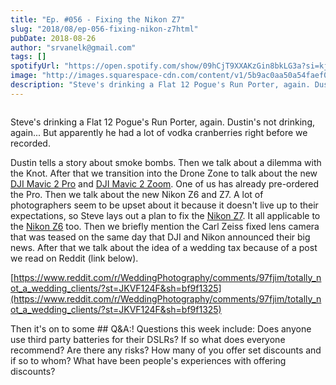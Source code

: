 ```yaml
---
title: "Ep. #056 - Fixing the Nikon Z7"
slug: "2018/08/ep-056-fixing-nikon-z7html"
pubDate: 2018-08-26
author: "srvanelk@gmail.com"
tags: []
spotifyUrl: "https://open.spotify.com/show/09hCjT9XXAKzGin8bkLG3a?si=kjRZvQ1JTb6Ov3HVzSSlWA"
image: "http://images.squarespace-cdn.com/content/v1/5b9ac0aa50a54faef024c950/1547782374546-L7DIHK42U7644TCLKGZY/image-asset.jpeg/img.jpg/weddingphotohangover/embed/episodes/Ep--056---Fixing-the-Nikon-Z7-e23kcc"
description: "Steve's drinking a Flat 12 Pogue's Run Porter, again. Dustin's not drinking, again... But apparently he had a lot of vodka cranberries right before we recorded."
---
```


<figure>
  <img src="http://images.squarespace-cdn.com/content/v1/5b9ac0aa50a54faef024c950/1547782374546-L7DIHK42U7644TCLKGZY/image-asset.jpeg/img.jpg/weddingphotohangover/embed/episodes/Ep--056---Fixing-the-Nikon-Z7-e23kcc" alt="" />
</figure>

Steve's drinking a Flat 12 Pogue's Run Porter, again. Dustin's not drinking, again... But apparently he had a lot of vodka cranberries right before we recorded.

Dustin tells a story about smoke bombs. Then we talk about a dilemma with the Knot. After that we transition into the Drone Zone to talk about the new [DJI Mavic 2 Pro](https://www.amazon.com/gp/product/B07GDC5X74/ref=as_li_tl?ie=UTF8&camp=1789&creative=9325&creativeASIN=B07GDC5X74&linkCode=as2&tag=stevenvanelk-20&linkId=a5422f593dfedeff8f015e2853f03e80) and [DJI Mavic 2 Zoom](https://www.amazon.com/gp/product/B07GD9XY6J/ref=as_li_tl?ie=UTF8&camp=1789&creative=9325&creativeASIN=B07GD9XY6J&linkCode=as2&tag=stevenvanelk-20&linkId=dc28e168131d487e353bcee5b2b8ac6c). One of us has already pre-ordered the Pro. Then we talk about the new Nikon Z6 and Z7. A lot of photographers seem to be upset about it because it doesn't live up to their expectations, so Steve lays out a plan to fix the [Nikon Z7](https://www.amazon.com/gp/product/B07GQ3HVW1/ref=as_li_tl?ie=UTF8&camp=1789&creative=9325&creativeASIN=B07GQ3HVW1&linkCode=as2&tag=stevenvanelk-20&linkId=deb7922c4ec757e7299da7a37f4caaa5). It all applicable to the [Nikon Z6](https://www.amazon.com/gp/product/B07GPH7M5X/ref=as_li_tl?ie=UTF8&camp=1789&creative=9325&creativeASIN=B07GPH7M5X&linkCode=as2&tag=stevenvanelk-20&linkId=b63c2f5189399319218a41fabd500145) too. Then we briefly mention the Carl Zeiss fixed lens camera that was teased on the same day that DJI and Nikon announced their big news. After that we talk about the idea of a wedding tax because of a post we read on Reddit (link below).

[https://www.reddit.com/r/WeddingPhotography/comments/97fjim/totally_not_a_wedding_clients/?st=JKVF124F&sh=bf9f1325](https://www.reddit.com/r/WeddingPhotography/comments/97fjim/totally_not_a_wedding_clients/?st=JKVF124F&sh=bf9f1325)

Then it's on to some ## Q&A:! Questions this week include: Does anyone use third party batteries for their DSLRs? If so what does everyone recommend? Are there any risks? How many of you offer set discounts and if so to whom? What have been people's experiences with offering discounts?
